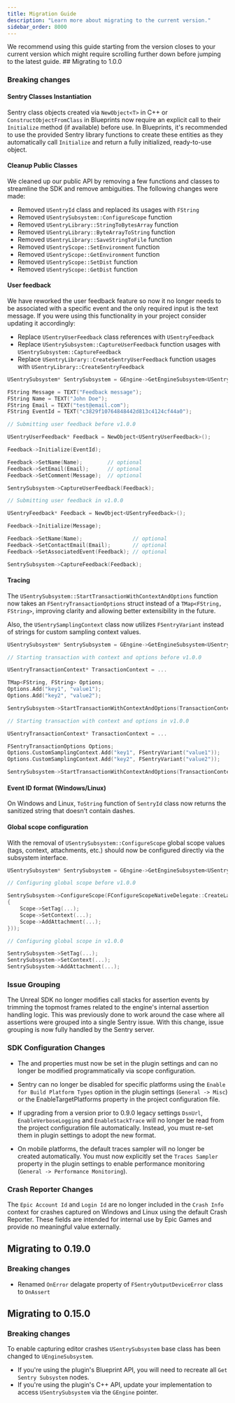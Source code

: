 ```yaml
---
title: Migration Guide
description: "Learn more about migrating to the current version."
sidebar_order: 8000
---
```

<Note>
We recommend using this guide starting from the version closes to your current version which might require scrolling further down before jumping to the latest guide.
</Note>
## Migrating to 1.0.0

### Breaking changes

#### Sentry Classes Instantiation

Sentry class objects created via `NewObject<T>` in C++ or `ConstructObjectFromClass` in Blueprints now require an explicit call to their `Initialize` method (if available) before use. In Blueprints, it's recommended to use the provided Sentry library functions to create these entities as they automatically call `Initialize` and return a fully initialized, ready-to-use object.

#### Cleanup Public Classes

We cleaned up our public API by removing a few functions and classes to streamline the SDK and remove ambiguities. The following changes were made:

- Removed `USentryId` class and replaced its usages with `FString`
- Removed `USentrySubsystem::ConfigureScope` function
- Removed `USentryLibrary::StringToBytesArray` function
- Removed `USentryLibrary::ByteArrayToString` function
- Removed `USentryLibrary::SaveStringToFile` function
- Removed `USentryScope::SetEnvironment` function
- Removed `USentryScope::GetEnvironment` function
- Removed `USentryScope::SetDist` function
- Removed `USentryScope::GetDist` function

#### User feedback

We have reworked the user feedback feature so now it no longer needs to be associated with a specific event and the only required input is the text message. If you were using this functionality in your project consider updating it accordingly:

- Replace `USentryUserFeedback` class references with `USentryFeedback`
- Replace `USentrySubsystem::CaptureUserFeedback` function usages with `USentrySubsystem::CaptureFeedback`
- Replace `USentryLibrary::CreateSentryUserFeedback` function usages with `USentryLibrary::CreateSentryFeedback`

```cpp
USentrySubsystem* SentrySubsystem = GEngine->GetEngineSubsystem<USentrySubsystem>();

FString Message = TEXT("Feedback message");
FString Name = TEXT("John Doe");
FString Email = TEXT("test@email.com");
FString EventId = TEXT("c3829f10764848442d813c4124cf44a0");

// Submitting user feedback before v1.0.0

USentryUserFeedback* Feedback = NewObject<USentryUserFeedback>();

Feedback->Initialize(EventId);

Feedback->SetName(Name);        // optional
Feedback->SetEmail(Email);      // optional
Feedback->SetComment(Message);  // optional

SentrySubsystem->CaptureUserFeedback(Feedback);

// Submitting user feedback in v1.0.0

USentryFeedback* Feedback = NewObject<USentryFeedback>();

Feedback->Initialize(Message);

Feedback->SetName(Name);                // optional
Feedback->SetContactEmail(Email);       // optional
Feedback->SetAssociatedEvent(Feedback); // optional

SentrySubsystem->CaptureFeedback(Feedback);
```

#### Tracing

The `USentrySubsystem::StartTransactionWithContextAndOptions` function now takes an `FSentryTransactionOptions` struct instead of a `TMap<FString, FString>`, improving clarity and allowing better extensibility in the future.

Also, the `USentrySamplingContext` class now utilizes `FSentryVariant` instead of strings for custom sampling context values.

```cpp
USentrySubsystem* SentrySubsystem = GEngine->GetEngineSubsystem<USentrySubsystem>();

// Starting transaction with context and options before v1.0.0

USentryTransactionContext* TransactionContext = ...

TMap<FString, FString> Options;
Options.Add("key1", "value1");
Options.Add("key2", "value2");

SentrySubsystem->StartTransactionWithContextAndOptions(TransactionContext, Options);

// Starting transaction with context and options in v1.0.0

USentryTransactionContext* TransactionContext = ...

FSentryTransactionOptions Options;
Options.CustomSamplingContext.Add("key1", FSentryVariant("value1"));
Options.CustomSamplingContext.Add("key2", FSentryVariant("value2"));

SentrySubsystem->StartTransactionWithContextAndOptions(TransactionContext, Options);
```

#### Event ID format (Windows/Linux)

On Windows and Linux, `ToString` function of `SentryId` class now returns the sanitized string that doesn't contain dashes.

#### Global scope configuration

With the removal of `USentrySubsystem::ConfigureScope` global scope values (tags, context, attachments, etc.) should now be configured directly via the subsystem interface.

```cpp
USentrySubsystem* SentrySubsystem = GEngine->GetEngineSubsystem<USentrySubsystem>();

// Configuring global scope before v1.0.0

SentrySubsystem->ConfigureScope(FConfigureScopeNativeDelegate::CreateLambda([](USentryScope* Scope)
{
    Scope->SetTag(...);
    Scope->SetContext(...);
    Scope->AddAttachment(...);
}));

// Configuring global scope in v1.0.0

SentrySubsystem->SetTag(...);
SentrySubsystem->SetContext(...);
SentrySubsystem->AddAttachment(...);
```

### Issue Grouping

The Unreal SDK no longer modifies call stacks for assertion events by trimming the topmost frames related to the engine's internal assertion handling logic. This was previously done to work around the case where all assertions were grouped into a single Sentry issue. With this change, issue grouping is now fully handled by the Sentry server.

### SDK Configuration Changes

- The <PlatformIdentifier name="environment" /> and <PlatformIdentifier name="dist" /> properties must now be set in the plugin settings and can no longer be modified programmatically via scope configuration.

- Sentry can no longer be disabled for specific platforms using the `Enable for Build Platform Types` option in the plugin settings (`General -> Misc`) or the EnableTargetPlatforms property in the project configuration file.

- If upgrading from a version prior to 0.9.0 legacy settings `DsnUrl`, `EnableVerboseLogging` and `EnableStackTrace` will no longer be read from the project configuration file automatically. Instead, you must re-set them in plugin settings to adopt the new format.

- On mobile platforms, the default traces sampler will no longer be created automatically. You must now explicitly set the `Traces Sampler` property in the plugin settings to enable performance monitoring (`General -> Performance Monitoring`).

### Crash Reporter Changes

The `Epic Account Id` and `Login Id` are no longer included in the `Crash Info` context for crashes captured on Windows and Linux using the default Crash Reporter. These fields are intended for internal use by Epic Games and provide no meaningful value externally.

## Migrating to 0.19.0

### Breaking changes

- Renamed `OnError` delagate property of `FSentryOutputDeviceError` class to `OnAssert`

## Migrating to 0.15.0

### Breaking changes

To enable capturing editor crashes `USentrySubsystem` base class has been changed to `UEngineSubsystem`.

- If you're using the plugin's Blueprint API, you will need to recreate all `Get Sentry Subsystem` nodes.
- If you're using the plugin's C++ API, update your implementation to access `USentrySubsystem` via the `GEngine` pointer.
